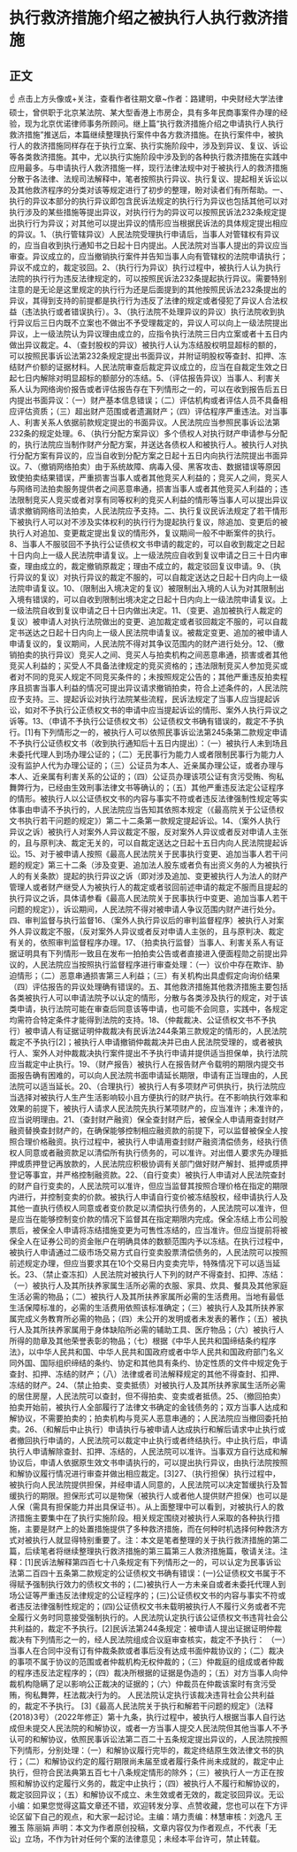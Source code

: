 # 执行救济措施介绍之被执行人执行救济措施
## 正文
☝ 点击上方头像或+关注，查看作者往期文章~作者：路建明，中央财经大学法律硕士，曾供职于北京某法院、某大型香港上市房企，具有多年民商事案件办理的经验，现为北京优诺律师事务所顾问。继上篇“执行救济措施介绍之申请执行人执行救济措施”推送后，本篇继续整理执行案件中各方救济措施。在执行案件中，被执行人的救济措施同样存在于执行立案、执行实施阶段中，涉及到异议、复议、诉讼等各类救济措施。其中，尤以执行实施阶段中涉及到的各种执行救济措施在实践中应用最多。与申请执行人救济措施一样，现行法律法规中对于被执行人的救济措施分散于各法律、法规司法解释中，笔者按照执行异议、执行复议、提起相关诉讼以及其他救济程序的分类对该等规定进行了初步的整理，盼对读者们有所帮助。一、执行的异议本部分的执行异议即包含民诉法规定的执行行为异议也包括其他可以对执行涉及的某些措施等提出异议，对执行行为的异议可以按照民诉法232条规定提出执行行为异议；对其他可以提出异议的情形应当根据民诉法的具体规定提出相应的异议。1、（执行管辖异议）人民法院受理执行申请后，当事人对管辖权有异议的，应当自收到执行通知书之日起十日内提出。人民法院对当事人提出的异议应当审查。异议成立的，应当撤销执行案件并告知当事人向有管辖权的法院申请执行；异议不成立的，裁定驳回。2、（执行行为异议）执行过程中，被执行人认为执行法院的执行行为违反法律规定的，可以按照民诉法232条提起执行异议。需要特别注意的是无论是这里规定的执行行为还是后面提到的其他按照民诉法232条提出的异议，其得到支持的前提都是执行行为违反了法律的规定或者侵犯了异议人合法权益（违法执行或者错误执行）。3、（执行法院不处理异议的异议）执行法院收到执行异议后三日内既不立案也不做出不予受理裁定的，异议人可以向上一级法院提出异议，上一级法院认为异议理由成立的，应指令执行法院三日内立案或者十五日内做出异议裁定。4、（查封股权的异议）被执行人认为冻结股权明显超标的额的，可以按照民事诉讼法第232条规定提出书面异议，并附证明股权等查封、扣押、冻结财产价额的证据材料。人民法院审查后裁定异议成立的，应当在自裁定生效之日起七日内解除对明显超标的额部分的冻结。5、（评估报告异议）当事人、利害关系人认为网络询价报告或者评估报告存在下列情形之一的，可以在收到报告后五日内提出书面异议：（一）财产基本信息错误；（二）评估机构或者评估人员不具备相应评估资质；（三）超出财产范围或者遗漏财产；（四）评估程序严重违法。对当事人、利害关系人依据前款规定提出的书面异议。人民法院应当参照民事诉讼法第232条的规定处理。6、（执行分配方案异议）多个债权人对执行财产申请参与分配的，执行法院应当制作财产分配方案，并送达各债权人和被执行人。被执行人对执行分配方案有异议的，应当自收到分配方案之日起十五日内向执行法院提出书面异议。7、（撤销网络拍卖）由于系统故障、病毒入侵、黑客攻击、数据错误等原因致使拍卖结果错误，严重损害当事人或者其他竞买人利益的；竞买人之间，竞买人与网络司法拍卖服务提供者之间恶意串通，损害当事人或者其他竞买人利益的；违法限制竞买人竞买或者对享有同等权利的竞买人利益的情形等当事人可以提出异议请求撤销网络司法拍卖，人民法院应予支持。二、执行复议民诉法规定了若干情形下被执行人可以对不涉及实体权利的执行行为提起执行复议，除追加、变更后的被执行人对追加、变更裁定提出复议的情形外，复议期间一般不中断案件的执行。8、当事人不服驳回不予执行公证债权文书申请的裁定的，可以自收到裁定之日起十日内向上一级人民法院申请复议。上一级法院应自收到复议申请之日三十日内审查，理由成立的，裁定撤销原裁定；理由不成立的，裁定驳回复议申请。9、（执行异议的复议）对执行异议的裁定不服的，可以自裁定送达之日起十日内向上一级法院申请复议。10、（限制出入境决定的复议）被限制出入境的人认为对其限制出入境有错误的，可以自收到限制出境决定之日起十日内向上一级法院申请复议。上一级法院自收到复议申请之日十日内做出决定。11、（变更、追加被执行人裁定的复议）被申请人对执行法院做出的变更、追加裁定或者驳回裁定不服的，可以自裁定书送达之日起十日内向上一级人民法院申请复议。被裁定变更、追加的被申请人申请复议的，复议期间，人民法院不得对其争议范围内的财产进行处分。12、（撤销拍卖的执行异议）竞买人之间、竞买人与拍卖机构之间恶意串通，损害或者其他竞买人利益的；买受人不具备法律规定的竞买资格的；违法限制竞买人参加竞买或者对不同的竞买人规定不同竞买条件的；未按照规定公告的；其他严重违反拍卖程序且损害当事人利益的情况可提出异议请求撤销拍卖，符合上述条件的，人民法院应予支持。三、提起诉讼对执行法院某些流程，民诉法规定了当事人应当提起诉讼，如对不予执行公正债权文书的申请中应当提起诉讼的情形、案外人执行异议之诉等。13、（申请不予执行公证债权文书）公证债权文书确有错误的，裁定不予执行。[1]有下列情形之一的，被执行人可以依照民事诉讼法第245条第二款规定申请不予执行公证债权文书（收到执行通知后十五日内提出）：（一）被执行人未到场且未委托代理人到场办理公证的；（二）无民事行为能力人或者限制民事行为能力人没有监护人代为办理公证的；（三）公证员为本人、近亲属办理公证，或者办理与本人、近亲属有利害关系的公证的；（四）公证员办理该项公证有贪污受贿、徇私舞弊行为，已经由生效刑事法律文书等确认的；（五）其他严重违反法定公证程序的情形。被执行人以公证债权文书的内容与事实不符或者违反法律强制性规定等实体事由申请不予执行的，人民法院应当告知其依照本规定（《最高院关于公证债权文书执行若干问题的规定》）第二十二条第一款规定提起诉讼。14、（案外人执行异议之诉）被执行人对案外人异议裁定不服，反对案外人异议或者反对申请人主张的，且与原判决、裁定无关的，可以自裁定送达之日起十五日内向人民法院提起诉讼。15、对于被申请人按照《最高人民法院关于民事执行变更、追加当事人若干问题的规定》第三十二条（涉及变更、追加法人股东或者负有出资义务的人为被执行人的有关条款）提起的执行异议之诉（即对涉及追加、变更被执行人为法人的财产管理人或者财产继受人为被执行人的裁定或者驳回前述申请的裁定不服而且提起的执行异议之诉，具体请参看《最高人民法院关于民事执行中变更、追加当事人若干问题的规定》），诉讼期间，人民法院不得对被申请人争议范围内财产进行处分。四、审判监督与执行监督16、（案外人执行异议后的审判监督程序）被执行人对案外人异议裁定不服，（反对案外人异议或者反对申请人主张的，且与原判决、裁定有关的，依照审判监督程序办理。17、（拍卖执行监督）当事人、利害关系人有证据证明具有下列情形一致且在发布一拍拍卖公告或者直接进入便面程勋之前提出异议的，人民法院应当按照执行监督程序进行审查处理：（一）议价中存在欺诈、胁迫情形；（二）恶意串通损害第三人利益；（三）有关机构出具虚假定向询价结果（四）评估报告的异议处理确有错误的。五、其他救济措施其他救济措施主要包括各类被执行人可以申请法院予以认定的情形，分散与各类涉及执行的规定，对于该类申请，执行法院可能在审查后同意该等申请，也可能不会同意，实践中，各规定均需符合特定条件才能得到法院的支持。18、（仲裁裁决、公证债权文书不予执行）被申请人有证据证明仲裁裁决有民诉法244条第三款规定的情形的，人民法院裁定不予执行[2]；被执行人申请撤销仲裁裁决并已由人民法院受理的，或者被执行人、案外人对仲裁裁决执行案件提出不予执行申请并提供适当担保单，执行法院应当裁定中止执行。19、（财产报告）被执行人在报告财产令载明的期限内提交书面报告确有困难的，可以向人民法院书面申请延长期限，申请有正当理由的，人民法院可以适当延长。20、（合理执行）被执行人有多项财产可供执行，执行法院应当选择对被执行人生产生活影响较小且方便执行的财产执行。在不影响执行效率和效果的前提下，被执行人请求人民法院先执行某项财产的，应当准许；未准许的，应当说明理由。21、（查封财产融资）保全查封财产后，被保全人申请用查封财产融资替换查封财产的，在确保能够控制相应融资款的前提下，可以监督被保全人按照合理价格融资。执行过程中，被执行人申请用查封财产融资清偿债务，经执行债权人同意或者融资款足以清偿所有执行债务的，可以准许。对出借人要求先办理抵押或质押登记再放款的，人民法院应积极协调有关部门做好财产解封、抵押或质押登记等事宜，并严格控制融资款。22、（自行变卖）被执行人申请对人民法院查封的财产自行变卖的，人民法院可以准许，但应当监督其按照合理价格在指定的期限内进行，并控制变卖的价款。被执行人申请自行变价被冻结股权，经申请执行人及其他一直执行债权人同意或者变价款足以清偿执行债务的，人民法院可以准许，但是应当在能够控制变价款的情况下监督其在指定期限内完成。保全冻结上市公司股票后，被保全人申请将冻结措施变更为可售性冻结的，应当准许。但应当提前将被保全人在证券公司的资金账户在明确具体的数额范围内予以冻结。在执行过程中，被执行人申请通过二级市场交易方式自行变卖股票清偿债务的，人民法院可以按照前述规定办理，但应当要求其在10个交易日内变卖完毕，特殊情况下可以适当延长。23、（禁止查冻扣）人民法院对被执行人下列的财产不得查封、扣押、冻结：（一）被执行人及其所扶养家属生活所必需的衣服、家具、炊具、餐具及其他家庭生活必需的物品；（二）被执行人及其所扶养家属所必需的生活费用。当地有最低生活保障标准的，必需的生活费用依照该标准确定；（三）被执行人及其所扶养家属完成义务教育所必需的物品；（四）未公开的发明或者未发表的著作；（五）被执行人及其所扶养家属用于身体缺陷所必需的辅助工具、医疗物品；（六）被执行人所得的勋章及其他荣誉表彰的物品；（七）根据《中华人民共和国缔结条约程序法》，以中华人民共和国、中华人民共和国政府或者中华人民共和国政府部门名义同外国、国际组织缔结的条约、协定和其他具有条约、协定性质的文件中规定免于查封、扣押、冻结的财产；（八）法律或者司法解释规定的其他不得查封、扣押、冻结的财产。24、（禁止拍卖、变卖抵债）对被执行人及其所扶养家属生活所必需的居住房屋，人民法院可以查封，但不得拍卖、变卖或者抵债。25、（撤回拍卖）拍卖开始前，被执行人全部履行了法律文书确定的金钱债务的；双方当事人达成和解协议，不需要拍卖的；拍卖机构与竞买人恶意串通的；人民法院应当撤回委托拍卖。26、（和解后中止执行）申请执行与被申请人达成执行和解后请求中止执行或者撤回执行申请的，人民法院可以裁定中止执行或者终结执行。中止执行后，申请执行人申请解除查封、扣押、冻结的，人民法院可以准许。当事双方自行达成和解协议后，申请人依据原生效文书申请执行的，可以提出执行异议，由执行法院按照和解协议履行情况进行审查并做出相应裁定。[3]27、（执行担保）执行过程中，被执行向人民法院提供担保，并经申请人同意的，人民法院可以决定暂缓执行及暂缓执行的期限。担保形式可以是物保（被执行人或者他人提供财产担保）也可以是人保（需具有担保能力并出具保证书）。从上面整理中可以看到，对被执行人的救济措施主要集中在了执行实施阶段。相关规定围绕对被执行人采取的各种执行措施，主要是财产上的处置措施提供了多种救济措施，而在何种时机选择何种救济方式对被执行人就显得特别重要了。注：本文是笔者整理的关于执行救济措施的第二篇，后续笔者将继续整理执行救济措施的第三篇第三人救济措施篇，敬请关注。注释：[1]民诉法解释第四百七十八条规定有下列情形之一的，可以认定为民事诉讼法第二百四十五条第二款规定的公证债权文书确有错误：(一)公证债权文书属于不得赋予强制执行效力的债权文书的；(二)被执行人一方未亲自或者未委托代理人到场公证等严重违反法律规定的公证程序的；(三)公证债权文书的内容与事实不符或者违反法律强制性规定的；(四)公证债权文书未载明被执行人不履行义务或者不完全履行义务时同意接受强制执行的。人民法院认定执行该公证债权文书违背社会公共利益的，裁定不予执行。[2]民诉法第244条规定：被申请人提出证据证明仲裁裁决有下列情形之一的，经人民法院组成合议庭审查核实，裁定不予执行： （一）当事人在合同中没有订有仲裁条款或者事后没有达成书面仲裁协议的；（二）裁决的事项不属于协议的范围或者仲裁机构无权仲裁的；（三）仲裁庭的组成或者仲裁的程序违反法定程序的；（四）裁决所根据的证据是伪造的；（五）对方当事人向仲裁机构隐瞒了足以影响公正裁决的证据的；（六）仲裁员在仲裁该案时有贪污受贿，徇私舞弊，枉法裁决行为的。 人民法院认定执行该裁决违背社会公共利益的，裁定不予执行。 [3]《最高人民法院关于执行和解若干问题的规定》（法释{2018}3号）（2022年修正）第十九条，执行过程中，被执行人根据当事人自行达成但未提交人民法院的和解协议，或者一方当事人提交人民法院但其他当事人不予认可的和解协议，依照民事诉讼法第二百二十五条规定提出异议的，人民法院按照下列情形，分别处理：（一）和解协议履行完毕的，裁定终结原生效法律文书的执行；（二）和解协议约定的履行期限尚未届至或者履行条件尚未成就的，裁定中止执行，但符合民法典第五百七十八条规定情形的除外；（三）被执行人一方正在按照和解协议约定履行义务的，裁定中止执行；（四）被执行人不履行和解协议的，裁定驳回异议；（五）和解协议不成立、未生效或者无效的，裁定驳回异议。无讼小编：如果您觉得这篇文章还不错，欢迎转发分享、点赞收藏，您也可以在下方评论区留下自己的观点，和大家一起讨论。主编：靖力责编：林慧审核：刘逸凡 王雅玉 陈丽娟 声明：本文为作者原创投稿，文章内容仅为作者观点，不代表「无讼」立场，不作为针对任何个案的法律意见；未经本平台许可，禁止转载。